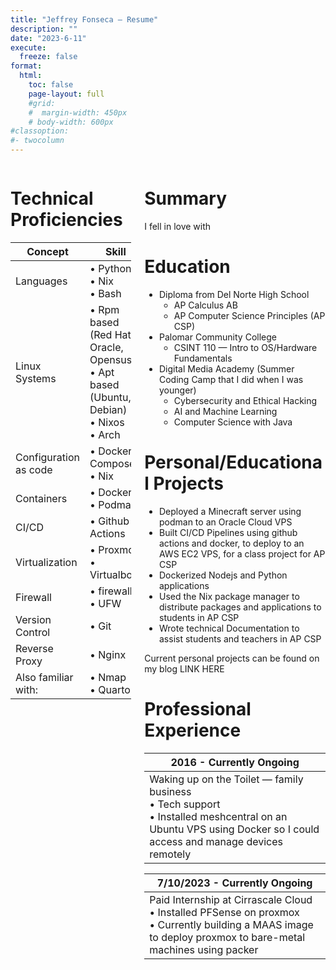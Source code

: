 ```yaml
---
title: "Jeffrey Fonseca — Resume"
description: ""
date: "2023-6-11"
execute:
  freeze: false
format:
  html:
    toc: false
    page-layout: full
    #grid:
    #  margin-width: 450px
    # body-width: 600px
#classoption:
#- twocolumn
---
```



:::::::::::::: {.columns}
::: {.column width="40%"}


# Technical Proficiencies

| Concept | Skill |
|-|-|
| Languages | $\bullet$ Python<br> $\bullet$ Nix <br>$\bullet$ Bash |
| Linux Systems | $\bullet$ Rpm based (Red Hat, Oracle, Opensuse)<br> $\bullet$ Apt based (Ubuntu, Debian)<br> $\bullet$ Nixos<br> $\bullet$ Arch
| Configuration as code | $\bullet$ Docker Compose<br>$\bullet$ Nix |
| Containers | $\bullet$ Docker<br>$\bullet$ Podman |
| CI/CD | $\bullet$ Github Actions |
| Virtualization | $\bullet$ Proxmox<br>$\bullet$ Virtualbox |
| Firewall | $\bullet$ firewalld<br>$\bullet$ UFW |
| Version Control | $\bullet$ Git |
| Reverse Proxy | $\bullet$ Nginx |
| Also familiar with: | $\bullet$ Nmap<br>$\bullet$ Quarto |

:::
::: {.column width="60%"}



# Summary

I fell in love with 

# Education

* Diploma from Del Norte High School
    + AP Calculus AB
    + AP Computer Science Principles (AP CSP)
* Palomar Community College
  + CSINT 110 — Intro to OS/Hardware Fundamentals
* Digital Media Academy (Summer Coding Camp that I did when I was younger)
  + Cybersecurity and Ethical Hacking
  + AI and Machine Learning
  + Computer Science with Java


# Personal/Educational Projects

* Deployed a Minecraft server using podman to an Oracle Cloud VPS
* Built CI/CD Pipelines using github actions and docker, to deploy to an AWS EC2 VPS, for a class project for AP CSP
* Dockerized Nodejs and Python applications
* Used the Nix package manager to distribute packages and applications to students in AP CSP
* Wrote technical Documentation to assist students and teachers in AP CSP

Current personal projects can be found on my blog LINK HERE

# Professional Experience

| 2016 - Currently Ongoing |
|-|
| Waking up on the Toilet — family business<br>$\bullet$ Tech support<br>$\bullet$ Installed meshcentral on an Ubuntu VPS using Docker so I could access and manage devices remotely |


| 7/10/2023 - Currently Ongoing |
|-|
| Paid Internship at Cirrascale Cloud<br>$\bullet$ Installed PFSense on proxmox<br>$\bullet$ Currently building a MAAS image to deploy proxmox to bare-metal machines using packer |


:::
::::::::::::::

